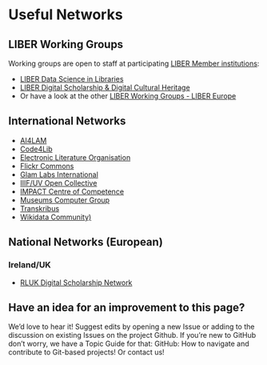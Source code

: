 # Useful Networks {.unnumbered .unlisted}
## LIBER Working Groups

Working groups are open to staff at participating [LIBER Member institutions](https://libereurope.eu/liber-participants/):

- [LIBER Data Science in Libraries](https://libereurope.eu/working-group/liber-data-science-in-libraries-working-group/)
- [LIBER Digital Scholarship & Digital Cultural Heritage](https://libereurope.eu/working-group/digital-scholarship-and-digital-cultural-heritage-collections-working-group/)
- Or have a look at the other [LIBER Working Groups - LIBER Europe](https://libereurope.eu/working-groups/)

## International Networks

- [AI4LAM](https://sites.google.com/view/ai4lam)
- [Code4Lib](https://code4lib.org/about/)
- [Electronic Literature Organisation](https://eliterature.org/)
- [Flickr Commons](https://www.flickr.com/commons)
- [Glam Labs International](https://glamlabs.io/)
- [IIIF/UV Open Collective](https://iiif.io/)
- [IMPACT Centre of Competence](https://www.digitisation.eu/)
- [Museums Computer Group](https://museumscomputergroup.org.uk/)
- [Transkribus](https://readcoop.eu/transkribus/)
- [Wikidata Community)](https://www.wikidata.org/wiki/Special:MyLanguage/Project:Community_portal)

## National Networks (European)

### Ireland/UK

- [RLUK Digital Scholarship Network](https://www.rluk.ac.uk/rluk-dsn/)

::: {.callout-tip}
## Have an idea for an improvement to this page?
We'd love to hear it! Suggest edits by opening a new Issue or adding to the discussion on existing Issues on the project Github. If you’re new to GitHub don’t worry, we have a Topic Guide for that: GitHub: How to navigate and contribute to Git-based projects! Or contact us!
:::

